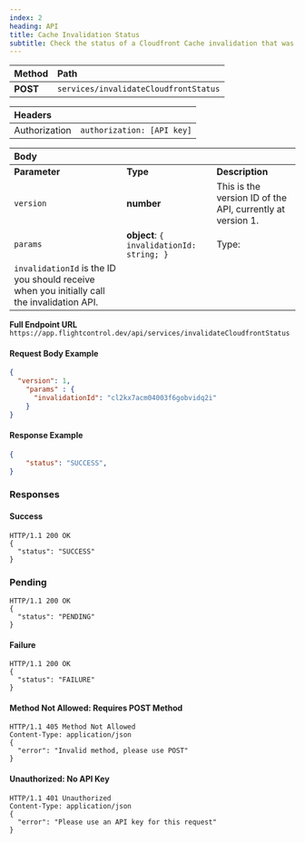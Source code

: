 ```yaml
---
index: 2
heading: API
title: Cache Invalidation Status
subtitle: Check the status of a Cloudfront Cache invalidation that was previously requested
---
```



| **Method** | **Path** |
| :------------ | :----------- |
| **POST** | `services/invalidateCloudfrontStatus` |

| **Headers** | |
| :------------ | :----------- |
| Authorization | `authorization: [API key]` |

| **Body** | | |
| :------------ | :----------- | :----------- |
| **Parameter** | **Type** | **Description** |
| `version` | **number** | This is the version ID of the API, currently at version 1. |
| `params` | **object**: `{ invalidationId: string; }` | Type:
`invalidationId` is the ID you should receive when you initially call the invalidation API. |

**Full Endpoint URL** `https://app.flightcontrol.dev/api/services/invalidateCloudfrontStatus`

#### Request Body Example
```json
{
  "version": 1,
	"params" : {
	  "invalidationId": "cl2kx7acm04003f6gobvidq2i"
	}
}
```
#### Response Example
```json
{
	"status": "SUCCESS",
}
```


### Responses

<Collapse title="Success">

#### Success

```
HTTP/1.1 200 OK
{
  "status": "SUCCESS"
}
```

### Pending

```
HTTP/1.1 200 OK
{
  "status": "PENDING"
}
```
</Collapse>

<Collapse title="Errors">

#### Failure

```
HTTP/1.1 200 OK
{
  "status": "FAILURE"
}
```

#### Method Not Allowed: Requires POST Method

```
HTTP/1.1 405 Method Not Allowed
Content-Type: application/json
{
  "error": "Invalid method, please use POST"
}
```

#### Unauthorized: No API Key

```
HTTP/1.1 401 Unauthorized
Content-Type: application/json
{
  "error": "Please use an API key for this request"
}
```
</Collapse>